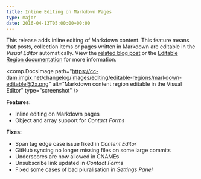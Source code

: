 ```yaml
---
title: Inline Editing on Markdown Pages
type: major
date: 2016-04-13T05:00:00+00:00
---
```



This release adds inline editing of Markdown content. This feature means that posts, collection items or pages written in Markdown are editable in the *Visual Editor* automatically. View the [related blog post](https://cloudcannon.com/features/2016/04/11/inline-editing-of-markdown-pages/) or the [Editable Region documentation](/documentation/edit/editing/html/) for more information.

<comp.DocsImage path="https://cc-dam.imgix.net/changelog/images/editing/editable-regions/markdown-editable@2x.png" alt="Markdown content region editable in the Visual Editor" type="screenshot" />

**Features:**

* Inline editing on Markdown pages
* Object and array support for *Contact Forms*


**Fixes:**

* Span tag edge case issue fixed in *Content Editor*
* GitHub syncing no longer missing files on some large commits
* Underscores are now allowed in CNAMEs
* Unsubscribe link updated in *Contact Forms*
* Fixed some cases of bad pluralisation in *Settings Panel*